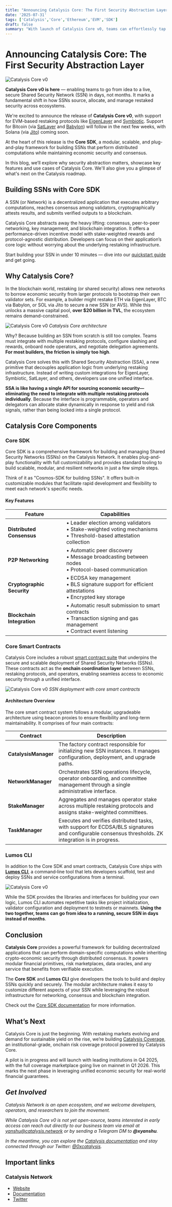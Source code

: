 ```yaml
---
title: "Announcing Catalysis Core: The First Security Abstraction Layer"
date: '2025-07-31'
tags: ['Catalysis','Core','Ethereum','EVM','SDK']
draft: false
summary: "With launch of Catalysis Core v0, teams can effortlessly tap into multi-chain restaked security through one unified Core SDK and Lumos CLI."
---
```


# **Announcing Catalysis Core: The First Security Abstraction Layer**

<div style={{ display: 'flex', justifyContent: 'center' }}>
  <img src="/static/images/core-announcement.svg" alt="Catalysis Core v0" />
</div>

**Catalysis Core v0 is here** — enabling teams to go from idea to a live, secure Shared Security Network (SSN) in days, not months. It marks a fundamental shift in how SSNs source, allocate, and manage restaked security across ecosystems.

We're excited to announce the release of **Catalysis Core v0**, with support for EVM-based restaking protocols like [EigenLayer](https://app.eigenlayer.xyz/) and [Symbiotic](https://app.symbiotic.fi/networks?sort=stake_desc). Support for Bitcoin (via [SatLayer](https://satlayer.xyz/) and [Babylon](https://babylonlabs.io/)) will follow in the next few weeks, with Solana (via [Jito](https://www.jito.network/staking/)) coming soon.

At the heart of this release is the **Core SDK**, a modular, scalable, and plug-and-play framework for building SSNs that perform distributed computations while maintaining economic security and consensus.

In this blog, we’ll explore why security abstraction matters, showcase key features and use cases of Catalysis Core. We'll also give you a glimpse of what's next on the Catalysis roadmap.

## **Building SSNs with Core SDK**

A SSN (or Network) is a decentralized application that executes arbitrary computations, reaches consensus among validators, cryptographically attests results, and submits verified outputs to a blockchain. 

Catalysis Core abstracts away the heavy lifting: consensus, peer-to-peer networking, key management, and blockchain integration. It offers a performance-driven incentive model with stake-weighted rewards and protocol-agnostic distribution. Developers can focus on their application’s core logic without worrying about the underlying restaking infrastructure.

Start building your SSN in under 10 minutes — dive into our [quickstart guide](https://docs.catalysis.network/docs/catalysis-core/network/quickstart/) and get going.

## **Why Catalysis Core?**

In the blockchain world, restaking (or shared security) allows new networks to borrow economic security from larger protocols to bootstrap their own validator sets. For example, a builder might restake ETH via EigenLayer, BTC via Babylon, or SOL via Jito to secure a new SSN (or AVS). While this unlocks a massive capital pool, **over $20 billion in TVL**, the ecosystem remains demand-constrained.

<div style={{ display: 'flex', flexDirection: 'column', alignItems: 'center' }}>
  <img src="/static/images/core-announcement-v0.jpg" alt="Catalysis Core v0" />
  <em style={{ marginTop: '8px', textAlign: 'center' }}>Catalysis Core architecture</em>
</div>

Why? Because building an SSN from scratch is still too complex. Teams must integrate with multiple restaking protocols, configure slashing and rewards, onboard node operators, and negotiate delegation agreements. **For most builders, the friction is simply too high**.

Catalysis Core solves this with Shared Security Abstraction (SSA), a new primitive that decouples application logic from underlying restaking infrastructure. Instead of writing custom integrations for EigenLayer, Symbiotic, SatLayer, and others, developers use one unified interface.

**SSA is like having a single API for sourcing economic security—eliminating the need to integrate with multiple restaking protocols individually**. Because the interface is programmable, operators and delegators can allocate stake dynamically in response to yield and risk signals, rather than being locked into a single protocol.

## **Catalysis Core Components**

### **Core SDK**

Core SDK is a comprehensive framework for building and managing Shared Security Networks (SSNs) on the Catalysis Network. It enables plug-and-play functionality with full customizability and provides standard tooling to build scalable, modular, and resilient networks in just a few simple steps.

Think of it as "Cosmos-SDK for building SSNs". It offers built-in customizable modules that facilitate rapid development and flexibility to meet each network's specific needs.

#### **Key Features**

| Feature | Capabilities |
|---------|-------------|
| **Distributed Consensus** | • Leader election among validators<br/>• Stake-weighted voting mechanisms<br/>• Threshold-based attestation collection |
| **P2P Networking** | • Automatic peer discovery<br/>• Message broadcasting between nodes<br/>• Protocol-based communication |
| **Cryptographic Security** | • ECDSA key management<br/>• BLS signature support for efficient attestations<br/>• Encrypted key storage |
| **Blockchain Integration** | • Automatic result submission to smart contracts<br/>• Transaction signing and gas management<br/>• Contract event listening |

### **Core Smart Contracts**

Catalysis Core includes a robust [smart contract suite](https://docs.catalysis.network/docs/catalysis-core/network/contracts/) that underpins the secure and scalable deployment of Shared Security Networks (SSNs). These contracts act as the **onchain coordination layer** between SSNs, restaking protocols, and operators, enabling seamless access to economic security through a unified interface.

<div style={{ display: 'flex', flexDirection: 'column', alignItems: 'center' }}>
  <img src="/static/images/core-contracts-v0.png" alt="Catalysis Core v0" />
  <em style={{ marginTop: '8px', textAlign: 'center' }}>SSN deployment with core smart contracts</em>
</div>

#### **Architecture Overview**

The core smart contract system follows a modular, upgradeable architecture using beacon proxies to ensure flexibility and long-term maintainability. It comprises of four main contracts:

| Contract | Description |
|----------|-------------|
| **CatalysisManager** | The factory contract responsible for initializing new SSN instances. It manages configuration, deployment, and upgrade paths. |
| **NetworkManager** | Orchestrates SSN operations lifecycle, operator onboarding, and committee management through a single administrative interface. |
| **StakeManager** | Aggregates and manages operator stake across multiple restaking protocols and assigns stake-weighted committees. |
| **TaskManager** | Executes and verifies distributed tasks, with support for ECDSA/BLS signatures and configurable consensus thresholds. ZK integration is in progress. |

### **Lumos CLI**

In addition to the Core SDK and smart contracts, Catalysis Core ships with **[Lumos CLI](https://docs.catalysis.network/docs/catalysis-core/network/quickstart/)**, a command‑line tool that lets developers scaffold, test and deploy SSNs and service configurations from a terminal.

<div style={{ display: 'flex', justifyContent: 'center' }}>
  <img src="/static/images/lumos-cli.svg" alt="Catalysis Core v0" />
</div>

While the SDK provides the libraries and interfaces for building your own logic, Lumos CLI automates repetitive tasks like project initialization, validator configuration and deployment to testnets or mainnets. **Using the two together, teams can go from idea to a running, secure SSN in days instead of months**.

## **Conclusion**

**Catalysis Core** provides a powerful framework for building decentralized applications that can perform domain-specific computations while inheriting crypto-economic security through distributed consensus. It powers modular financial primitives, risk marketplaces, data oracles, and any service that benefits from verifiable execution.

The **Core SDK** and **Lumos CLI** give developers the tools to build and deploy SSNs quickly and securely. The modular architecture makes it easy to customize different aspects of your SSN while leveraging the robust infrastructure for networking, consensus and blockchain integration.

Check out the [Core SDK documentation](https://docs.catalysis.network/docs/catalysis-core/overview/) for more information.

## **What’s Next**

Catalysis Core is just the beginning. With restaking markets evolving and demand for sustainable yield on the rise, we’re building [Catalysis Coverage](https://catalysis.network/coverage), an institutional-grade, onchain risk coverage protocol powered by Catalysis Core.

A pilot is in progress and will launch with leading institutions in Q4 2025, with the full coverage marketplace going live on mainnet in Q1 2026\. This marks the next phase in leveraging unified economic security for real-world financial guarantees.

## ***Get Involved***

<em>
Catalysis Network is an open ecosystem, and we welcome developers, operators, and researchers to join the movement.

While Catalysis Core v0 is not yet open-source, teams interested in early access can reach out directly to our business team via email at [yanshu@catalysis.network](mailto:yanshu@catalysis.network) or by sending a Telegram DM to **@xyanshu**.

In the meantime, you can explore the [Catalysis documentation](https://docs.catalysis.network) and stay connected through our Twitter: [@0xcatalysis](https://twitter.com/0xcatalysis).
</em>

## Important links

### Catalysis Network

- [Website](https://catalysis.network/)
- [Documentation](https://docs.catalysis.network/)
- [Twitter](https://x.com/0xcatalysis)